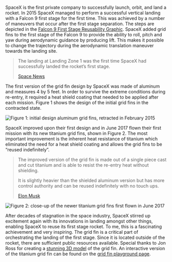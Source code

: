 
SpaceX is the first private company to successfully launch, orbit, and land a rocket. In 2015 SpaceX managed to perform a successful vertical landing with a Falcon 9 first stage for the first time. This was achieved by a number of maneuvers that occur after the first stage separation. The steps are depicted in the [Falcon 9 First Stage Reusability Graphic](https://en.wikipedia.org/wiki/File:Falcon_9_First_Stage_Reusability_Graphic.jpg). SpaceX added grid fins to the first stage of the Falcon 9 to provide the ability to roll, pitch and yaw during aerodynamic guidance by producing lift. This makes it possible to change the trajectory during the aerodynamic translation maneuver towards the landing site.

> The landing at Landing Zone 1 was the first time SpaceX had successfully landed the rocket’s first stage.
>
> [Space News](https://spacenews.com/falcon-9-launches-orbcomm-satellites-first-stage-lands/)

The first version of the grid fin design by SpaceX was made of aluminum and measures 4 by 5 feet. In order to survive the extreme conditions during re-entry, it required a heat shield coating that needed to be applied after each mission. Figure 1 shows the design of the initial grid fins in the contracted state.

![Figure 1: initial design aluminum grid fins, retracted in February 2015](/images/grid-fin-2015.jpg)

SpaceX improved upon their first design and in June 2017 flown their first mission with its new titanium grid fins, shown in Figure 2. The most important improvement is the inherent heat resistance of titanium which eliminated the need for a heat shield coating and allows the grid fins to be “reused indefinitely”.

> The improved version of the grid fin is made out of a single piece cast and cut titanium and is able to resist the re-entry heat without shielding.
>
> It is slightly heavier than the shielded aluminum version but has more control authority and can be reused indefinitely with no touch ups.
>
> [Elon Musk](https://twitter.com/elonmusk/status/878821062326198272)

![Figure 2: close-up of the newer titanium grid fins first flown in June 2017](/images/grid-fin-2017.jpg)

After decades of stagnation in the space industry, SpaceX stirred up excitement again with its innovations in landing amongst other things, enabling SpaceX to reuse its first stage rocket. To me, this is a fascinating achievement and very inspiring. The grid fin is a critical part of orchestrating the landing of the first stage. Since it is located outside of the rocket, there are sufficient public resources available. Special thanks to Jon Ross for creating a [stunning 3D model](https://sketchfab.com/3d-models/spacex-falcon-9-block-5-grid-fin-a800195f7a654c33b52a3f59773d2632) of the grid fin. An interactive version of the titanium grid fin can be found on the [grid fin playground page](/playground/grid-fin).

